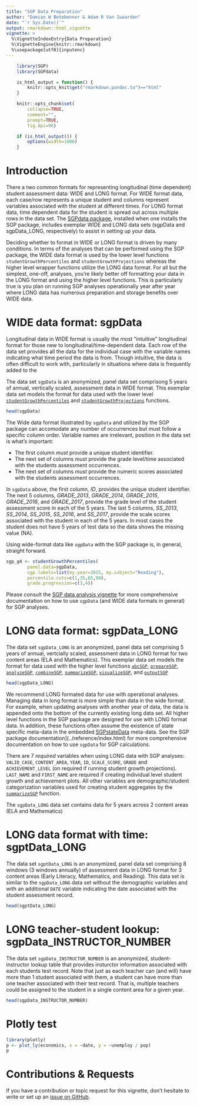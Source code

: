 ```yaml
---
title: "SGP Data Preparation"
author: "Damian W Betebenner & Adam R Van Iwaarden"
date: "`r Sys.Date()`"
output: rmarkdown::html_vignette
vignette: >
  %\VignetteIndexEntry{Data Preparation}
  %\VignetteEngine{knitr::rmarkdown}
  %\usepackage[utf8]{inputenc}
---
```


```r
    library(SGP)
    library(SGPdata)

    is_html_output = function() {
        knitr::opts_knit$get("rmarkdown.pandoc.to")=="html"
    }

    knitr::opts_chunk$set(
        collapse=TRUE,
        comment="",
        prompt=TRUE,
        fig.dpi=96)

    if (is_html_output()) {
        options(width=1000)
    }
```

# Introduction

There a two common formats for representing longitudinal (time dependent) student assessment data: WIDE and LONG format. For WIDE format data, each case/row
represents a unique student and columns represent variables associated with the student at different times. For LONG format data, time dependent
data for the student is spread out across multiple rows in the data set. The [SGPdata package](https://centerforassessment.github.io/SGPdata/), installed
when one installs the SGP package, includes exemplar WIDE and LONG data sets (sgpData and sgpData_LONG, respectively) to assist in setting up your data.

Deciding whether to format in WIDE or LONG format is driven by many conditions. In terms of the analyses that can be performed using the SGP package,
the WIDE data format is used by the lower level functions `studentGrowthPercentiles` and `studentGrowthProjections` whereas the higher level wrapper functions
utilize the LONG data format. For all but the simplest, one-off, analyses, you're likely better off formatting your data in the LONG format and using
the higher level functions. This is particularly true is you plan on running SGP analyses operationally year after year where LONG data has numerous preparation
and storage benefits over WIDE data.


# WIDE data format: sgpData

Longitudinal data in WIDE format is usually the most "intuitive" longitudinal format for those new to longitudinal/time-dependent data. Each row of the data set
provides all the data for the individual case with the variable names indicating what time period the data is from. Though intuitive, the data is often difficult
to work with, particularly in situations where data is frequently added to the

The data set `sgpData` is an anonymized, panel data set comprisong 5 years of annual, vertically scaled, assessment data in WIDE format. This exemplar data set
models the format for data used with the lower level [`studentGrowthPercentiles`](../reference/studentGrowthPercentiles.html) and
[`studentGrowthProjections`](../reference/studentGrowthProjections.html) functions.

```r
head(sgpData)
```
The Wide data format illustrated by `sgpData` and utilized by the SGP package can accomodate any number of occurrences but must follow a specific column order.
Variable names are irrelevant, position in the data set is what's important:

* The first column *must* provide a unique student identifier.
* The next set of columns *must* provide the grade level/time associated with the students assessment occurrences.
* The next set of columns *must* provide the numeric scores associated with the students assessment occurrences.

In `sgpData` above, the first column, *ID*, provides the unique student identifier. The next 5 columns, *GRADE_2013*, *GRADE_2014*, *GRADE_2015*, *GRADE_2016*, and
*GRADE_2017*, provide the grade level of the student assessment score in each of the 5 years. The last 5 columns, *SS_2013*, *SS_2014*, *SS_2015*, *SS_2016*, and
*SS_2017*, provide the scale scores associated with the student in each of the 5 years. In most cases the student does not have 5 years of test data so the data
shows the missing value (NA).

Using wide-format data like `sgpData` with the SGP package is, in general, straight forward.

```r
sgp_g4 <- studentGrowthPercentiles(
		panel.data=sgpData,
		sgp.labels=list(my.year=2015, my.subject="Reading"),
		percentile.cuts=c(1,35,65,99),
		grade.progression=c(3,4))
```

Please consult the [SGP data analysis vignette](SGP_Data_Analysis.html) for more comprehensive documentation on how to use `sgpData` (and WIDE data formats in general)
for SGP analyses.


# LONG data format: sgpData_LONG

The data set `sgpData_LONG` is an anonymized, panel data set comprising 5 years of annual, vertcially scaled, assessment data in LONG format for two content areas
(ELA and Mathematics). This exemplar data set models the format for data used with the higher level functions
[`abcSGP`](../reference/abcSGP.html), [`prepareSGP`](../reference/prepareSGP.html),
[`analyzeSGP`](../reference/analyzeSGP.html), [`combineSGP`](../reference/combineSGP.html),
[`summarizeSGP`](../reference/summarizeSGP.html), [`visualizeSGP`](../reference/visualizeSGP.html), and  [`outputSGP`](../reference/outputSGP.html)

```r
head(sgpData_LONG)
```

We recommend LONG formated data for use with operational analyses. Managing data in long format is more simple than data in the wide format. For example,
when updating analyses with another year of data, the data is appended onto the bottom of the currently existing long data set. All higher level
functions in the SGP package are designed for use with LONG format data. In addition, these functions often assume the existence of state specific meta-data
in the embedded [SGPstateData](https://github.com/CenterForAssessment/SGPstateData) meta-data. See the SGP package documentation](../reference/index.html) for more
comprehensive documentation on how to use `sgpData` for SGP calculations.


There are 7 *required* variables when using LONG data with SGP analyses: `VALID_CASE`, `CONTENT_AREA`, `YEAR`, `ID`, `SCALE_SCORE`, `GRADE`
and `ACHIEVEMENT_LEVEL` (on required if running student growth projections). `LAST_NAME` and `FIRST_NAME` are required if creating individual level student
growth and achievement plots. All other variables are demographic/student categorization variables used for creating student aggregates by the
[`summarizeSGP`](../reference/summarizeSGP.html) function.

The `sgpData_LONG` data set contains data for 5 years across 2 content areas (ELA and Mathematics)

# LONG data format with time: sgptData_LONG

The data set `sgptData_LONG` is an anonymized, panel data set comprising 8 windows (3 windows annually) of assessment data in LONG format for 3 content areas
(Early Literacy, Mathematics, and Reading). This data set is similar to the `sgpData_LONG` data set without the demographic variables and with an additional `DATE`
variable indicating the date associated with the student assessment record.


```r
head(sgptData_LONG)
```



# LONG teacher-student lookup: sgpData_INSTRUCTOR_NUMBER

The data set `sgpData_INSTRUCTOR_NUMBER` is an anonymized, student-instructor lookup table that provides insturctor information associated with each students test record.
Note that just as each teacher can (and will) have more than 1 student associated with them, a student can have more than one teacher associated with their test
record. That is, multiple teachers could be assigned to the student in a single content area for a given year.

```r
head(sgpData_INSTRUCTOR_NUMBER)
```

# Plotly test

```r
library(plotly)
p <- plot_ly(economics, x = ~date, y = ~unemploy / pop)
p
```

# Contributions & Requests

If you have a contribution or topic request for this vignette, don't hesitate to write or set up
an [issue on GitHub](https://github.com/CenterForAssessment/SGP/issues).
